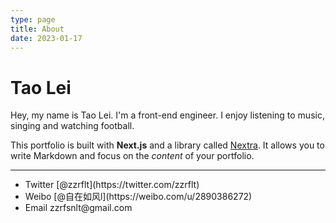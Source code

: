 ```yaml
---
type: page
title: About
date: 2023-01-17
---
```


# Tao Lei

Hey, my name is Tao Lei. I'm a front-end engineer. I enjoy listening to music, singing and watching football.

This portfolio is built with **Next.js** and a library called [Nextra](https://nextra.vercel.app/). It allows you to write Markdown and focus on the _content_ of your portfolio.

---

<div>
  <ul>
    <li>Twitter [@zzrflt](https://twitter.com/zzrflt)</li>
    <li>Weibo [@自在如风l](https://weibo.com/u/2890386272)</li>
    <li>Email zzrfsnlt@gmail.com</li>
  </ul>
</div>
